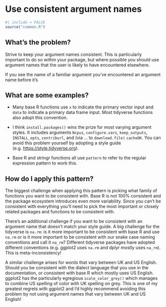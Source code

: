 # Use consistent argument names {#sec-consistent-argument-names}

```r
#| include = FALSE
source("common.R")
```

## What's the problem?

Strive to keep your argument names consistent.
This is particularly important to do so within your package, but where possible you should use argument names that the user is likely to have encountered elsewhere.

If you see the name of a familiar argument you've encountered an argument name before it's

## What are some examples?

-   Many base R functions use `x` to indicate the primary vector input and `data` to indicate a primary data frame input.
    Most tidyverse functions also adopt this convention.

-   I think `install.packages()` wins the prize for most varying argument styles.
    It includes arguments `Ncpus`, `configure.vars`, `keep_outputs`, `INSTALL_opts`, `contriburl`, and (via ... to `download.file)` `cacheOK`.
    You can avoid this problem yourself by adopting a style guide (e.g. <https://style.tidyverse.org>).

-   Base R and stringr functions all use `pattern` to refer to the regular expression pattern to work this.

## How do I apply this pattern?

The biggest challenge when applying this pattern is picking what family of functions you want to be consistent with.
Base R is not 100% consistent and the package ecosystem introduces even more variability.
Since you can't be consistent with everything you'll need to pick the most important or closely related packages and functions to be consistent with.

There's an additional challenge if you want to be consistent with an argument name that doesn't match your style guide.
A big challenge for the tidyverse is `na.rm`: is it more important to be consistent with base R and use `na.rm` or is it more important to be consistent with our snake case naming conventions and call it `na_rm`?
Different tidyverse packages have adopted different conventions (e.g. ggplot2 uses `na.rm` and dplyr mostly uses `na_rm`).
This is meta-inconsistency!

A similar challenge arises for words that vary between UK and US English.
Should you be consistent with the dialect language that you use in the documentation, or consistent with base R which mostly uses US English.
ggplot2 has the particularly egregious `scale_color_grey()` which manages to combine US spelling of color with UK spelling on grey.
This is one of my greatest regrets with ggplot2 and I'd highly recommend avoiding this problem by not using argument names that vary between UK and US English!
